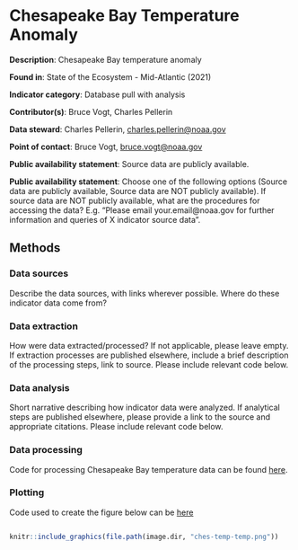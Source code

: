 # Chesapeake Bay Temperature Anomaly 

**Description**: Chesapeake Bay temperature anomaly

**Found in**: State of the Ecosystem - Mid-Atlantic (2021)

**Indicator category**: Database pull with analysis

**Contributor(s)**: Bruce Vogt, Charles Pellerin
  
**Data steward**: Charles Pellerin, <charles.pellerin@noaa.gov>
  
**Point of contact**: Bruce Vogt, <bruce.vogt@noaa.gov> 
  
**Public availability statement**: Source data are publicly available.
  
**Public availability statement**: Choose one of the following options (Source data are publicly available, Source data are NOT publicly available). If source data are NOT publicly available, what are the procedures for accessing the data? E.g. "Please email your.email@noaa.gov for further information and queries of X indicator source data".

## Methods

### Data sources
Describe the data sources, with links wherever possible. Where do these indicator data come from?

### Data extraction 
How were data extracted/processed?  If not applicable, please leave empty. If extraction processes are published elsewhere, include a brief description of the processing steps, link to source. Please include relevant code below.

### Data analysis
Short narrative describing how indicator data were analyzed. If analytical steps are published elsewhere, please provide a link to the source and appropriate citations.  Please include relevant code below.


### Data processing
Code for processing Chesapeake Bay temperature data can be found [here](https://github.com/NOAA-EDAB/ecodata/blob/master/data-raw/get_ch_bay_temp.R). 

### Plotting
Code used to create the figure below can be [here](https://raw.githubusercontent.com/NOAA-EDAB/ecodata/master/chunk-scripts/LTL_MAB.Rmd-ch-bay-temp.R)
```r

```

```r
knitr::include_graphics(file.path(image.dir, "ches-temp-temp.png"))
```

